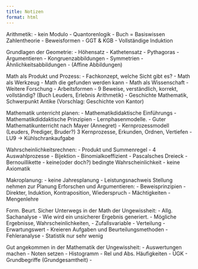 ```yaml
---
title: Notizen
format: html
---
```


Arithmetik:
 - kein Modulo
 - Quantorenlogik
 - Buch = Basiswissen Zahlentheorie
 - Beweisformen
 - GGT & KGB
 - Vollständige Induktion

Grundlagen der Geometrie:
  - Höhensatz
  - Kathetensatz
  - Pythagoras
  - Argumentieren
  - Kongruenzabbildungen
  - Symmetrien
  - Ähnlichkeitsabbildungen
  - (Affine Abbildungen)

Math als Produkt und Prozess:
- Fachkonzept, welche Sicht gibt es?
- Math als Werkzeug
- Math die gefunden werden kann
- Math als Wissenschaft
- Weitere Forschung
- Arbeitsformen
- 9 Beweise, verständlich, korrekt, vollständig? (Buch Leuders, Erlebnis Arithmetik)
- Geschichte Mathematik, Schwerpunkt Antike (Vorschlag: Geschichte von Kantor)

Mathematik unterricht planen:
- Mathematikdidaktische Einführungs
- Mathematikdiddaktische Prinzipien
- Lernphasenmodelle.
- Guter Mathematikunterricht nach Mayer (Annegret)
- Kernprozessmodell (Leuders, Prediger, Bruder?) 3 Kernprozesse, Erkunden, Ordnen, Vertiefen
- LU9 -> Kühlschrankaufgabe

Wahrscheinlichkeitsrechnen:
- Produkt und Summenregel
- 4 Auswahlprozesse
- Bijektion
- Binomialkoeffizient - Pascalsches Dreieck
- Bernouillikette
- keine(oder doch?) bedingte Wahrscheinlichkeit
- keine Axiomatik

Makroplanung:
- keine Jahresplanung
- Leistungsnachweis Stellung nehmen zur Planung
Erforschen und Argumentieren:
- Beweisprinzipien - Direkter, Induktion, Kontraposition, Wiederspruch
- Mächtigkeiten
- Mengenlehre

Form. Beurt.
Sicher Unterwegs in der Math der Ungewissheit:
- Allg. Sachanalyse
- Wie wird ein unsicherer Ergebnis generiert.
- Mögliche Ergebnisse, Wahrscheinlichkeiten,
- Zufallsvariable
- Verteilung
- Erwartungswert
- Kreieren Aufgaben und Beurteilungsmethoden
- Fehleranalyse
- Statistik nur sehr wenig

Gut angekommen in der Mathematik der Ungewissheit:
- Auswertungen machen
- Noten setzen
- Histogramm
- Rel und Abs. Häufigkeiten
- ÜGK
- Grundbegriffe (Grundgesamtheit)
- 

